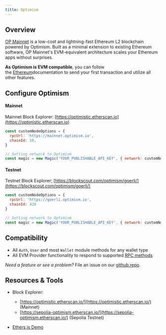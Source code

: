 ---
title: Optimism
---

## Overview

[OP Mainnet](https://www.optimism.io/) is a low-cost and lightning-fast Ethereum L2 blockchain powered by Optimism. Built as a minimal extension to existing Ethereum software, OP Mainnet's EVM-equivalent architecture scales your Ethereum apps without surprises.

**As Optimism is EVM compatible**, you can follow the [Ethereum](/docs/embedded-wallet/blockchains/ethereum/javascript)documentation to send your first transaction and utilize all other features.

## Configure Optimism

#### Mainnet

Mainnet Block Explorer: [https://optimistic.etherscan.io](https://optimistic.etherscan.io)

```javascript JavaScript icon="square-js"
const customNodeOptions = {
  rpcUrl: 'https://mainnet.optimism.io',
  chainId: 10,
}

// Setting network to Optimism
const magic = new Magic('YOUR_PUBLISHABLE_API_KEY', { network: customNodeOptions });
```

#### Testnet

Testnet Block Explorer[:](https://kovan-optimistic.etherscan.io) [https://blockscout.com/optimism/goerli/](https://blockscout.com/optimism/goerli/)

```javascript JavaScript icon="square-js"
const customNodeOptions = {
  rpcUrl: 'https://goerli.optimism.io',
  chainId: 420
}

// Setting network to Optimism
const magic = new Magic('YOUR_PUBLISHABLE_API_KEY', { network: customNodeOptions });
```

## Compatibility

* All `Auth`, `User` and most `Wallet` module methods for any wallet type
* All EVM Provider functionality to respond to supported [RPC methods](/docs/embedded-wallet/api/client-side-sdks/javascript#evm-rpc-methods)

_Need a feature or see a problem?_ File an issue on our [github repo](https://github.com/magiclabs/magic-js).

## Resources & Tools

* Block Explorer:
    * [https://optimistic.etherscan.io/](https://optimistic.etherscan.io/) (Mainnet)
    * [https://sepolia-optimism.etherscan.io/](https://sepolia-optimism.etherscan.io/) (Sepolia Testnet)

* [Ethers.js Demo](https://codesandbox.io/s/magic-optimism-demo-ethers-js-8gqhdx)
